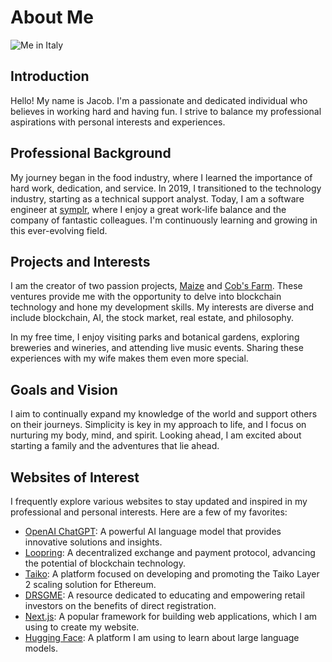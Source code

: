# About Me

![Me in Italy](/about.jpg)

## Introduction

Hello! My name is Jacob. I'm a passionate and dedicated individual who believes in working hard and having fun. I strive to balance my professional aspirations with personal interests and experiences.

## Professional Background

My journey began in the food industry, where I learned the importance of hard work, dedication, and service. In 2019, I transitioned to the technology industry, starting as a technical support analyst. Today, I am a software engineer at [symplr](https://www.symplr.com/), where I enjoy a great work-life balance and the company of fantastic colleagues. I'm continuously learning and growing in this ever-evolving field.

## Projects and Interests

I am the creator of two passion projects, [Maize](https://maizehelps.art/) and [Cob's Farm](https://www.cobsfarm.com/). These ventures provide me with the opportunity to delve into blockchain technology and hone my development skills. My interests are diverse and include blockchain, AI, the stock market, real estate, and philosophy.

In my free time, I enjoy visiting parks and botanical gardens, exploring breweries and wineries, and attending live music events. Sharing these experiences with my wife makes them even more special.

## Goals and Vision

I aim to continually expand my knowledge of the world and support others on their journeys. Simplicity is key in my approach to life, and I focus on nurturing my body, mind, and spirit. Looking ahead, I am excited about starting a family and the adventures that lie ahead.

## Websites of Interest

I frequently explore various websites to stay updated and inspired in my professional and personal interests. Here are a few of my favorites:

- [OpenAI ChatGPT](https://openai.com/chatgpt/): A powerful AI language model that provides innovative solutions and insights.
- [Loopring](https://loopring.io/#/): A decentralized exchange and payment protocol, advancing the potential of blockchain technology.
- [Taiko](https://taiko.xyz/): A platform focused on developing and promoting the Taiko Layer 2 scaling solution for Ethereum.
- [DRSGME](https://www.drsgme.org/): A resource dedicated to educating and empowering retail investors on the benefits of direct registration.
- [Next.js](https://nextjs.org/): A popular framework for building web applications, which I am using to create my website.
- [Hugging Face](https://huggingface.co/): A platform I am using to learn about large language models.
